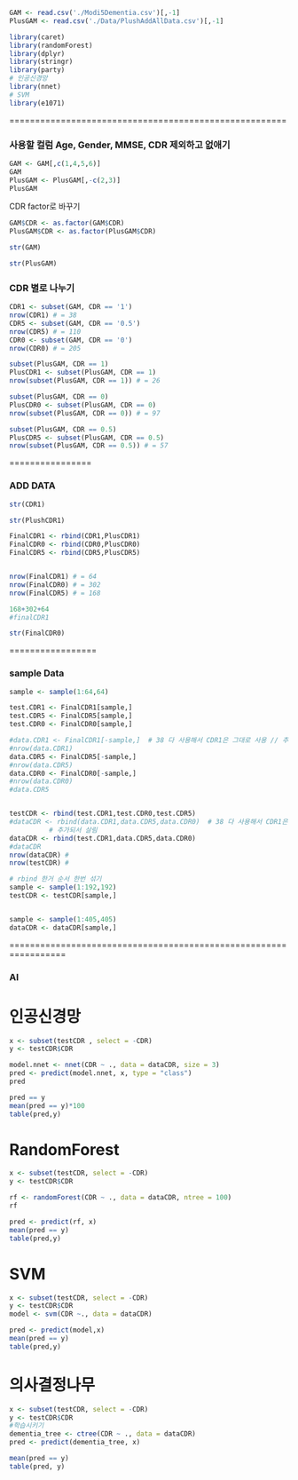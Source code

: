 ```r
GAM <- read.csv('./Modi5Dementia.csv')[,-1]
PlusGAM <- read.csv('./Data/PlushAddAllData.csv')[,-1]
```

```r
library(caret)
library(randomForest)
library(dplyr)
library(stringr)
library(party)
# 인공신경망
library(nnet)
# SVM
library(e1071)
```

======================================================

### 사용할 컬럼 Age, Gender, MMSE, CDR 제외하고 없애기

```r
GAM <- GAM[,c(1,4,5,6)]
GAM
PlusGAM <- PlusGAM[,-c(2,3)]
PlusGAM
```

CDR factor로 바꾸기

```r
GAM$CDR <- as.factor(GAM$CDR)
PlusGAM$CDR <- as.factor(PlusGAM$CDR)
```

```r
str(GAM)
```

```r
str(PlusGAM)
```

### CDR 별로 나누기

```r
CDR1 <- subset(GAM, CDR == '1')
nrow(CDR1) # = 38
CDR5 <- subset(GAM, CDR == '0.5')
nrow(CDR5) # = 110
CDR0 <- subset(GAM, CDR == '0')
nrow(CDR0) # = 205

```

```r
subset(PlusGAM, CDR == 1)
PlusCDR1 <- subset(PlusGAM, CDR == 1)
nrow(subset(PlusGAM, CDR == 1)) # = 26

subset(PlusGAM, CDR == 0)
PlusCDR0 <- subset(PlusGAM, CDR == 0)
nrow(subset(PlusGAM, CDR == 0)) # = 97

subset(PlusGAM, CDR == 0.5)
PlusCDR5 <- subset(PlusGAM, CDR == 0.5)
nrow(subset(PlusGAM, CDR == 0.5)) # = 57
```

================

### ADD DATA

```r
str(CDR1)
```

```r
str(PlushCDR1)
```

```r
FinalCDR1 <- rbind(CDR1,PlusCDR1)
FinalCDR0 <- rbind(CDR0,PlusCDR0)
FinalCDR5 <- rbind(CDR5,PlusCDR5)


nrow(FinalCDR1) # = 64
nrow(FinalCDR0) # = 302
nrow(FinalCDR5) # = 168

168+302+64
#finalCDR1 
```

```r
str(FinalCDR0)
```

=================

### sample Data

```r
sample <- sample(1:64,64)

test.CDR1 <- FinalCDR1[sample,]
test.CDR5 <- FinalCDR5[sample,]
test.CDR0 <- FinalCDR0[sample,]

#data.CDR1 <- FinalCDR1[-sample,]  # 38 다 사용해서 CDR1은 그대로 사용 // 추가되서 살림  
#nrow(data.CDR1)
data.CDR5 <- FinalCDR5[-sample,] 
#nrow(data.CDR5)
data.CDR0 <- FinalCDR0[-sample,] 
#nrow(data.CDR0)
#data.CDR5


testCDR <- rbind(test.CDR1,test.CDR0,test.CDR5)
#dataCDR <- rbind(data.CDR1,data.CDR5,data.CDR0)  # 38 다 사용해서 CDR1은 그대로 사용 
          # 추가되서 살림 
dataCDR <- rbind(test.CDR1,data.CDR5,data.CDR0)
#dataCDR
nrow(dataCDR) #
nrow(testCDR) #

# rbind 한거 순서 한번 섞기
sample <- sample(1:192,192)
testCDR <- testCDR[sample,]


sample <- sample(1:405,405)
dataCDR <- dataCDR[sample,]

```

=================================================================

### AI

# 인공신경망

```r
x <- subset(testCDR , select = -CDR)
y <- testCDR$CDR
```

```r
model.nnet <- nnet(CDR ~ ., data = dataCDR, size = 3)
pred <- predict(model.nnet, x, type = "class")
pred
```

```r
pred == y
mean(pred == y)*100
table(pred,y)
```

# RandomForest

```r
x <- subset(testCDR, select = -CDR)
y <- testCDR$CDR
```

```r
rf <- randomForest(CDR ~ ., data = dataCDR, ntree = 100) 
rf
```

```r
pred <- predict(rf, x)
mean(pred == y)
table(pred,y)
```

# SVM

```r
x <- subset(testCDR, select = -CDR)
y <- testCDR$CDR
model <- svm(CDR ~., data = dataCDR)
```

```r
pred <- predict(model,x)
mean(pred == y)
table(pred,y)
```

# 의사결정나무

```r
x <- subset(testCDR, select = -CDR)
y <- testCDR$CDR
#학습시키기
dementia_tree <- ctree(CDR ~ ., data = dataCDR)
pred <- predict(dementia_tree, x)
```

```r
mean(pred == y)
table(pred, y)
```

